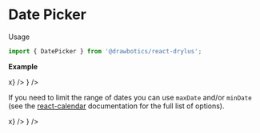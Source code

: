 


# Date Picker
Usage
```jsx
import { DatePicker } from '@drawbotics/react-drylus';
```

__Example__
<Playground component={DatePicker}>
  <div style={{ maxWidth: 300 }}>
    <ControlledField component={
      <DatePicker value="" placeholder="Pick a date..." onChange={x=>x} />
    } />
  </div>
</Playground>

If you need to limit the range of dates you can use `maxDate` and/or `minDate` (see the [react-calendar](https://github.com/wojtekmaj/react-calendar#readme) documentation for the full list of options).

<Playground>
  <div style={{ maxWidth: 300 }}>
    <ControlledField component={
      <DatePicker
        value=""
        placeholder="Pick a date..."
        maxDate={{ year: 2010, month: 4, day: 10 }}
        activeStartDate={{ year: 2010, month: 4, day: 10 }}
        minDate={{ year: 2010, month: 4, day: 1 }}
        onChange={x=>x} />
    } />
  </div>
</Playground>
